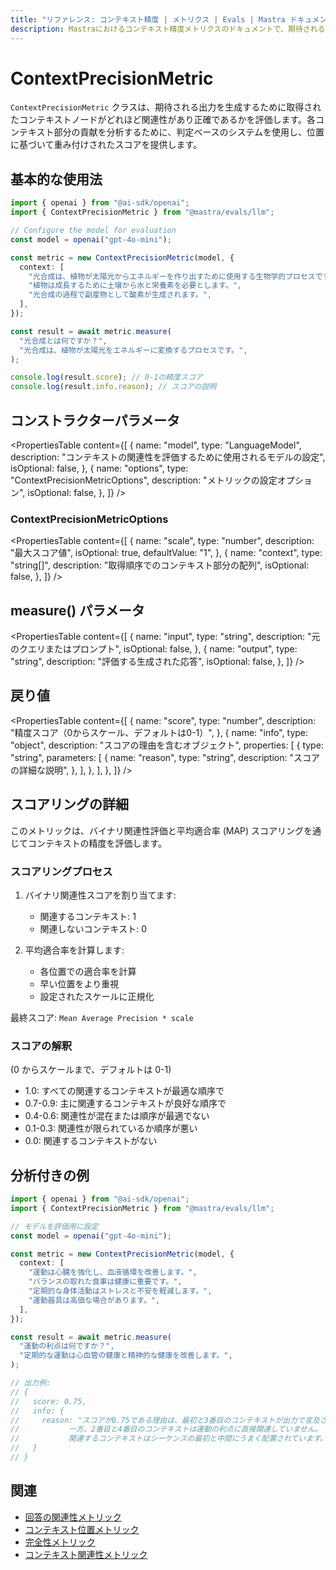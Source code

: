 ```yaml
---
title: "リファレンス: コンテキスト精度 | メトリクス | Evals | Mastra ドキュメント"
description: Mastraにおけるコンテキスト精度メトリクスのドキュメントで、期待される出力を生成するために取得されたコンテキストノードの関連性と精度を評価します。
---
```


# ContextPrecisionMetric

`ContextPrecisionMetric` クラスは、期待される出力を生成するために取得されたコンテキストノードがどれほど関連性があり正確であるかを評価します。各コンテキスト部分の貢献を分析するために、判定ベースのシステムを使用し、位置に基づいて重み付けされたスコアを提供します。

## 基本的な使用法

```typescript
import { openai } from "@ai-sdk/openai";
import { ContextPrecisionMetric } from "@mastra/evals/llm";

// Configure the model for evaluation
const model = openai("gpt-4o-mini");

const metric = new ContextPrecisionMetric(model, {
  context: [
    "光合成は、植物が太陽光からエネルギーを作り出すために使用する生物学的プロセスです。",
    "植物は成長するために土壌から水と栄養素を必要とします。",
    "光合成の過程で副産物として酸素が生成されます。",
  ],
});

const result = await metric.measure(
  "光合成とは何ですか？",
  "光合成は、植物が太陽光をエネルギーに変換するプロセスです。",
);

console.log(result.score); // 0-1の精度スコア
console.log(result.info.reason); // スコアの説明
```

## コンストラクターパラメータ

<PropertiesTable
  content={[
    {
      name: "model",
      type: "LanguageModel",
      description:
        "コンテキストの関連性を評価するために使用されるモデルの設定",
      isOptional: false,
    },
    {
      name: "options",
      type: "ContextPrecisionMetricOptions",
      description: "メトリックの設定オプション",
      isOptional: false,
    },
  ]}
/>

### ContextPrecisionMetricOptions

<PropertiesTable
  content={[
    {
      name: "scale",
      type: "number",
      description: "最大スコア値",
      isOptional: true,
      defaultValue: "1",
    },
    {
      name: "context",
      type: "string[]",
      description: "取得順序でのコンテキスト部分の配列",
      isOptional: false,
    },
  ]}
/>

## measure() パラメータ

<PropertiesTable
  content={[
    {
      name: "input",
      type: "string",
      description: "元のクエリまたはプロンプト",
      isOptional: false,
    },
    {
      name: "output",
      type: "string",
      description: "評価する生成された応答",
      isOptional: false,
    },
  ]}
/>

## 戻り値

<PropertiesTable
  content={[
    {
      name: "score",
      type: "number",
      description: "精度スコア（0からスケール、デフォルトは0-1）",
    },
    {
      name: "info",
      type: "object",
      description: "スコアの理由を含むオブジェクト",
      properties: [
        {
          type: "string",
          parameters: [
            {
              name: "reason",
              type: "string",
              description: "スコアの詳細な説明",
            },
          ],
        },
      ],
    },
  ]}
/>

## スコアリングの詳細

このメトリックは、バイナリ関連性評価と平均適合率 (MAP) スコアリングを通じてコンテキストの精度を評価します。

### スコアリングプロセス

1. バイナリ関連性スコアを割り当てます:
   - 関連するコンテキスト: 1
   - 関連しないコンテキスト: 0

2. 平均適合率を計算します:
   - 各位置での適合率を計算
   - 早い位置をより重視
   - 設定されたスケールに正規化

最終スコア: `Mean Average Precision * scale`

### スコアの解釈
(0 からスケールまで、デフォルトは 0-1)
- 1.0: すべての関連するコンテキストが最適な順序で
- 0.7-0.9: 主に関連するコンテキストが良好な順序で
- 0.4-0.6: 関連性が混在または順序が最適でない
- 0.1-0.3: 関連性が限られているか順序が悪い
- 0.0: 関連するコンテキストがない

## 分析付きの例

```typescript
import { openai } from "@ai-sdk/openai";
import { ContextPrecisionMetric } from "@mastra/evals/llm";

// モデルを評価用に設定
const model = openai("gpt-4o-mini");

const metric = new ContextPrecisionMetric(model, {
  context: [
    "運動は心臓を強化し、血液循環を改善します。",
    "バランスの取れた食事は健康に重要です。",
    "定期的な身体活動はストレスと不安を軽減します。",
    "運動器具は高価な場合があります。",
  ],
});

const result = await metric.measure(
  "運動の利点は何ですか？",
  "定期的な運動は心血管の健康と精神的な健康を改善します。",
);

// 出力例:
// {
//   score: 0.75,
//   info: {
//     reason: "スコアが0.75である理由は、最初と3番目のコンテキストが出力で言及された利点に非常に関連しているためです。
//           一方、2番目と4番目のコンテキストは運動の利点に直接関連していません。
//           関連するコンテキストはシーケンスの最初と中間にうまく配置されています。"
//   }
// }
```

## 関連

- [回答の関連性メトリック](./answer-relevancy)
- [コンテキスト位置メトリック](./context-position)
- [完全性メトリック](./completeness)
- [コンテキスト関連性メトリック](./context-relevancy)